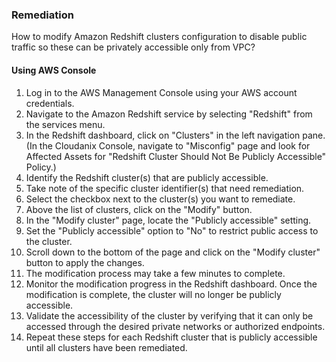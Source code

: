 ### Remediation

How to modify Amazon Redshift clusters configuration to disable public traffic so these can be privately accessible only from VPC?

#### Using AWS Console

1. Log in to the AWS Management Console using your AWS account credentials.
2. Navigate to the Amazon Redshift service by selecting "Redshift" from the services menu.
3. In the Redshift dashboard, click on "Clusters" in the left navigation pane.
    (In the Cloudanix Console, navigate to "Misconfig" page and look for Affected Assets for "Redshift Cluster Should Not Be Publicly Accessible" Policy.)
4. Identify the Redshift cluster(s) that are publicly accessible.
5. Take note of the specific cluster identifier(s) that need remediation.
6. Select the checkbox next to the cluster(s) you want to remediate.
7. Above the list of clusters, click on the "Modify" button.
8. In the "Modify cluster" page, locate the "Publicly accessible" setting.
9. Set the "Publicly accessible" option to "No" to restrict public access to the cluster.
10. Scroll down to the bottom of the page and click on the "Modify cluster" button to apply the changes.
11. The modification process may take a few minutes to complete.
12. Monitor the modification progress in the Redshift dashboard. Once the modification is complete, the cluster will no longer be publicly accessible.
13. Validate the accessibility of the cluster by verifying that it can only be accessed through the desired private networks or authorized endpoints.
14. Repeat these steps for each Redshift cluster that is publicly accessible until all clusters have been remediated.

